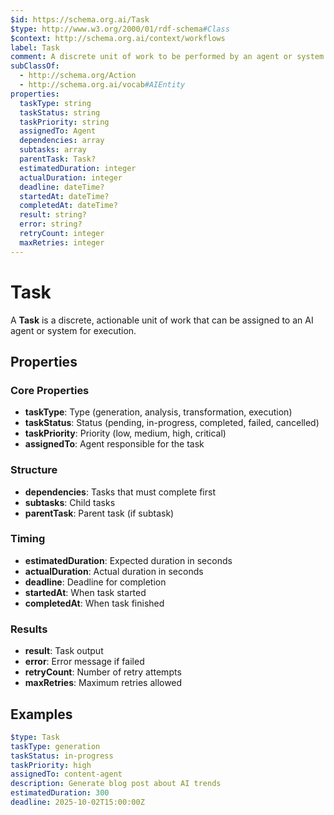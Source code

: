 ```yaml
---
$id: https://schema.org.ai/Task
$type: http://www.w3.org/2000/01/rdf-schema#Class
$context: http://schema.org.ai/context/workflows
label: Task
comment: A discrete unit of work to be performed by an agent or system
subClassOf:
  - http://schema.org/Action
  - http://schema.org.ai/vocab#AIEntity
properties:
  taskType: string
  taskStatus: string
  taskPriority: string
  assignedTo: Agent
  dependencies: array
  subtasks: array
  parentTask: Task?
  estimatedDuration: integer
  actualDuration: integer
  deadline: dateTime?
  startedAt: dateTime?
  completedAt: dateTime?
  result: string?
  error: string?
  retryCount: integer
  maxRetries: integer
---
```


# Task

A **Task** is a discrete, actionable unit of work that can be assigned to an AI agent or system for execution.

## Properties

### Core Properties

- **taskType**: Type (generation, analysis, transformation, execution)
- **taskStatus**: Status (pending, in-progress, completed, failed, cancelled)
- **taskPriority**: Priority (low, medium, high, critical)
- **assignedTo**: Agent responsible for the task

### Structure

- **dependencies**: Tasks that must complete first
- **subtasks**: Child tasks
- **parentTask**: Parent task (if subtask)

### Timing

- **estimatedDuration**: Expected duration in seconds
- **actualDuration**: Actual duration in seconds
- **deadline**: Deadline for completion
- **startedAt**: When task started
- **completedAt**: When task finished

### Results

- **result**: Task output
- **error**: Error message if failed
- **retryCount**: Number of retry attempts
- **maxRetries**: Maximum retries allowed

## Examples

```yaml
$type: Task
taskType: generation
taskStatus: in-progress
taskPriority: high
assignedTo: content-agent
description: Generate blog post about AI trends
estimatedDuration: 300
deadline: 2025-10-02T15:00:00Z
```
